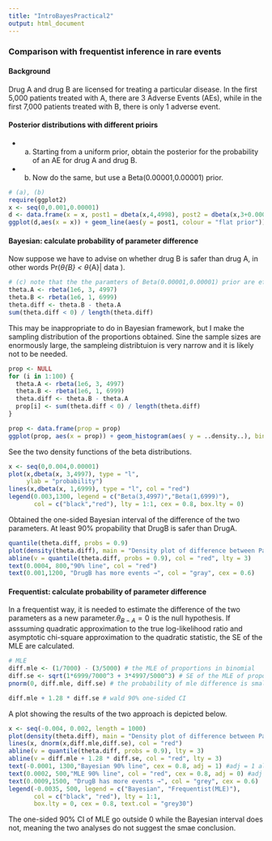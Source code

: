 ```yaml
---
title: "IntroBayesPractical2"
output: html_document
---
```


### Comparison with frequentist inference in rare events

#### Background
Drug A and drug B are licensed for treating a particular disease. In the first 5,000 patients treated with A, there are 3 Adverse Events (AEs), while in the first 7,000 patients treated with B, there is only 1 adverse event.

#### Posterior distributions with different prioirs
* (a) Starting from a uniform prior, obtain the posterior for the probability of an AE for drug A and drug B.
* (b) Now do the same, but use a Beta(0.00001,0.00001) prior.
```r
# (a), (b)
require(ggplot2)
x <- seq(0,0.001,0.00001)
d <- data.frame(x = x, post1 = dbeta(x,4,4998), post2 = dbeta(x,3+0.00001,4997+0.00001))
ggplot(d,aes(x = x)) + geom_line(aes(y = post1, colour = "flat prior")) + geom_line(aes(y = post2, colour = "approx beta(0,0) prior")) + labs(y = "Posterior probability")
```


#### Bayesian: calculate probability of parameter difference
Now suppose we have to advise on whether drug B is safer than drug A, in other words Pr($\theta$_{B} < $\theta$_{A}| data ).

```r
# (c) note that the the paramters of Beta(0.00001,0.00001) prior are effectively 0
theta.A <- rbeta(1e6, 3, 4997) 
theta.B <- rbeta(1e6, 1, 6999)
theta.diff <- theta.B - theta.A
sum(theta.diff < 0) / length(theta.diff) 
```


This may be inappropriate to do in Bayesian framework, but I make the sampling distribution of the proportions obtained. Sine the sample sizes are enormously large, the sampleing distribtuion is very narrow and it is likely not to be needed.
```r
prop <- NULL
for (i in 1:100) {
  theta.A <- rbeta(1e6, 3, 4997)
  theta.B <- rbeta(1e6, 1, 6999)
  theta.diff <- theta.B - theta.A
  prop[i] <- sum(theta.diff < 0) / length(theta.diff)
}

prop <- data.frame(prop = prop)
ggplot(prop, aes(x = prop)) + geom_histogram(aes( y = ..density..), binwidth = 0.0001)
```

See the two density functions of the beta distributions.
```r
x <- seq(0,0.004,0.00001)
plot(x,dbeta(x, 3,4997), type = "l",
     ylab = "probability")
lines(x,dbeta(x, 1,6999), type = "l", col = "red")
legend(0.003,1300, legend = c("Beta(3,4997)","Beta(1,6999)"),
       col = c("black","red"), lty = 1:1, cex = 0.8, box.lty = 0)
```

Obtained the one-sided Bayesian interval of the difference of the two parameters. At least 90% propability that DrugB is safer than DrugA.
```r
quantile(theta.diff, probs = 0.9)
plot(density(theta.diff), main = "Density plot of difference between ParamA and ParamB")
abline(v = quantile(theta.diff, probs = 0.9), col = "red", lty = 3)
text(0.0004, 800,"90% line", col = "red")
text(0.001,1200, "DrugB has more events →", col = "gray", cex = 0.6)
```



#### Frequentist: calculate probability of parameter difference

In a frequentist way, it is needed to estimate the difference of the two parameters as a new parameter.$\theta_{B-A} = 0$ is the null hypothesis. If asssuming quadratic approximation to the true log-likelihood ratio and asymptotic chi-square approximation to the quadratic statistic, the SE of the MLE are calculated.

```r
# MLE
diff.mle <- (1/7000) - (3/5000) # the MLE of proportions in binomial
diff.se <- sqrt(1*6999/7000^3 + 3*4997/5000^3) # SE of the MLE of proportions in binomial
pnorm(0, diff.mle, diff.se) # the probability of mle difference is smaller than 0

diff.mle + 1.28 * diff.se # wald 90% one-sided CI

```

A plot showing the results of the two approach is depicted below.
```r
x <- seq(-0.004, 0.002, length = 1000)
plot(density(theta.diff), main = "Density plot of difference between ParamA and ParamB", ylim = c(0,1500))
lines(x, dnorm(x,diff.mle,diff.se), col = "red")
abline(v = quantile(theta.diff, probs = 0.9), lty = 3)
abline(v = diff.mle + 1.28 * diff.se, col = "red", lty = 3)
text(-0.0001, 1300,"Bayesian 90% line", cex = 0.8, adj = 1) #adj = 1 alighns text right
text(0.0002, 500,"MLE 90% line", col = "red", cex = 0.8, adj = 0) #adj = 0 alighns text left
text(0.0009,1500, "DrugB has more events →", col = "grey", cex = 0.6)
legend(-0.0035, 500, legend = c("Bayesian", "Frequentist(MLE)"), 
       col = c("black", "red"), lty = 1:1, 
       box.lty = 0, cex = 0.8, text.col = "grey30")
```

The one-sided 90% CI of MLE go outside 0 while the Bayesian interval does not, meaning the two analyses do not suggest the smae conclusion.
